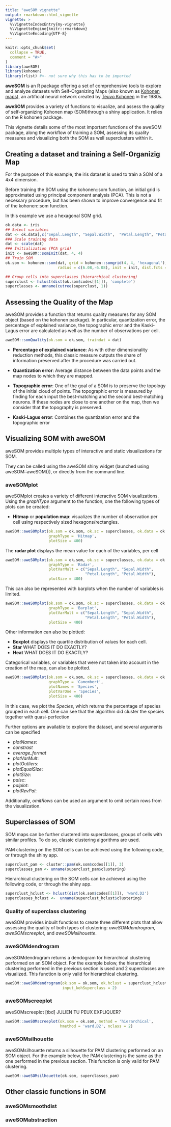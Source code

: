 ```yaml
---
title: "aweSOM vignette"
output: rmarkdown::html_vignette
vignette: >
  %\VignetteIndexEntry{my-vignette}
  %\VignetteEngine{knitr::rmarkdown}
  %\VignetteEncoding{UTF-8}
---
```


```r
knitr::opts_chunk$set(
  collapse = TRUE,
  comment = "#>"
)
library(aweSOM)
library(kohonen)
library(rlist) #<- not sure why this has to be imported
```


__aweSOM__ is an R package offering a set of comprehensive tools to explore and analyze datasets with Self-Organizing Maps (also known as [Kohonen maps](https://en.wikipedia.org/wiki/Self-organizing_map)), an artificial neural network created by [Teuvo Kohonen](https://en.wikipedia.org/wiki/Teuvo_Kohonen) in the 1980s. 

__aweSOM__ provides a variety of functions to visualize, and assess the quality of self-organizing Kohonen map (SOM)through a shiny application. It relies on the R kohonen package. 

This vignette details some of the most important functions of the aweSOM package, along the workflow of training a SOM, assessing its quality measures and visualizing both the SOM as well superclusters within it.


## Creating a dataset and training a Self-Organizig Map
For the purpose of this example, the iris dataset is used to train a SOM of a 4x4 dimension. 

Before training the SOM using the kohonen::som function, an initial grid is approximated using principal component analysis (PCA). This is not a necessary procedure, but has been shown to improve convergence and fit of the kohonen::som function.

In this example we use a hexagonal SOM grid. 


```r
ok.data <- iris
## Select variables
dat <- ok.data[,c("Sepal.Length", "Sepal.Width",  "Petal.Length", "Petal.Width" )]
### Scale training data
dat <- scale(dat)
### Initialization (PCA grid)
init <- aweSOM::somInit(dat, 4, 4)
## Train SOM
ok.som <- kohonen::som(dat, grid = kohonen::somgrid(4, 4, 'hexagonal'), rlen = 100, alpha = c(0.05, 0.01),
                       radius = c(6.08,-6.08), init = init, dist.fcts = 'sumofsquares')
```

```r
## Group cells into superclasses (hierarchical clustering)
superclust <- hclust(dist(ok.som$codes[[1]]), 'complete')
superclasses <- unname(cutree(superclust, 1))
```

## Assessing the Quality of the Map #
aweSOM provides a function that returns quality measures for any SOM object (based on the kohonen package). In particular, quantization error, the percentage of explained variance, the topographic error and the Kaski-Lagus error are calculated as well as the number of observations per cell. 

```r
aweSOM::somQuality(ok.som = ok.som, traindat = dat)
```
* **Percentage of explained variance**: As with other dimensionality reduction methods, this classic measure outputs the share of information preserved after the procedure was carried out. 

* **Quantization error**: Average distance between the data points and the
map nodes to which they are mapped. 

* **Topographic error**: One of the goal of a SOM is to preserve the topology of the initial cloud of points. The topographic error is measured by finding for each input the best-matching and the second best-matching neurons. If these nodes are close to one another on the map, then we consider that the topography is preserved. 

* **Kaski-Lagus error**: Combines the quantization error and the topographic error

## Visualizing SOM with aweSOM

aweSOM provides multiple types of interactive and static visualizations for SOM. 

They can be called using the aweSOM shiny widget (launched using aweSOM::aweSOM()), or directly from the command line.

### aweSOMplot
aweSOMplot creates a variety of different interactive SOM visualizations. 
Using the _graphType_ argument to the function, one the following types of plots can be created:

* **Hitmap** or **population map**: visualizes the number of observation per cell using respectively sized hexagons/rectangles.
```r
aweSOM::aweSOMplot(ok.som = ok.som, ok.sc = superclasses, ok.data = ok.data,
                   graphType = 'Hitmap', 
                   plotSize = 400)
```

The **radar plot** displays the mean value for each of the variables, per cell
```r
aweSOM::aweSOMplot(ok.som = ok.som, ok.sc = superclasses, ok.data = ok.data,
                   graphType = 'Radar',  
                   plotVarMult = c("Sepal.Length", "Sepal.Width",  
                                   "Petal.Length", "Petal.Width"),  
                   plotSize = 400)
```

This can also be represented with barplots when the number of variables is limited. 
```r
aweSOM::aweSOMplot(ok.som = ok.som, ok.sc = superclasses, ok.data = ok.data,
                   graphType = 'Barplot',  
                   plotVarMult = c("Sepal.Length", "Sepal.Width",  
                                   "Petal.Length", "Petal.Width"),  
                   plotSize = 400)
```

Other information can also be plotted:

* **Boxplot** displays the quartile distribution of values for each cell.
* **Star** WHAT DOES IT DO EXACTLY?
* **Heat** WHAT DOES IT DO EXACTLY?

Categorical variables, or variables that were not taken into account in the creation of the map, can also be plotted.  

```r
aweSOM::aweSOMplot(ok.som = ok.som, ok.sc = superclasses, ok.data = ok.data,
                   graphType = 'Camembert', 
                   plotNames = 'Species',
                   plotVarOne = 'Species',
                   plotSize = 400)
```


In this case, we plot the _Species_, which returns the percentage of species grouped in each cell. One can see that the algorithm did cluster the species together with quasi-perfection


Further options are available to explore the dataset, and several arguments can be specified

* _plotNames_: 
* _constrast_ 
* _average_format_
* _plotVarMult_: 
* _plotOutliers_:
* _plotEqualSize_:
* _plotSize_:
* _palsc_:
* _palplot_: 
* _plotRevPal_: 


Additionally, _omitRows_ can be used an argument to omit certain rows from the visualization.  


## Superclasses of SOM
SOM maps can be further clustered into superclasses, groups of cells with similar profiles. To do so, classic clustering algorithms are used.

PAM clustering on the SOM cells can be achieved using the following code, or through the shiny app.
```r
superclust_pam <- cluster::pam(ok.som$codes[[1]], 3)
superclasses_pam <- unname(superclust_pam$clustering)
```

Hierarchical clustering  on the SOM cells can be achieved using the following code, or through the shiny app.
```r
superclust_hclust <- hclust(dist(ok.som$codes[[1]]), 'ward.D2')
superclasses_hclust <-  unname(superclust_hclust$clustering)
```

### Quality of superclass clustering

aweSOM provides inbuilt functions to create three different plots that allow assessing the quality of both types of clustering: _aweSOMdendrogram_, _aweSOMscreeplot_, and _aweSOMsilhouette_.

###  aweSOMdendrogram
aweSOMdendrogram returns a dendogram for hierarchical clustering performed on an SOM object. For the example below, the hierarchical clustering performed in the previous section is used and 2 superclasses are visualized. This function is only valid for hierarchical clustering.
```r
aweSOM::aweSOMdendrogram(ok.som = ok.som, ok.hclust = superclust_hclust, 
                         input_kohSuperclass = 2)
```

### aweSOMscreeplot
aweSOMscreeplot [tbd] JULIEN TU PEUX EXPLIQUER?

```r
aweSOM::aweSOMscreeplot(ok.som = ok.som, method = 'hierarchical', 
                        hmethod = 'ward.D2', nclass = 2)
```

### aweSOMsilhouette
aweSOMsilhouette returns a silhouette for PAM clustering performed on an SOM object. For the example below, the PAM clustering is the same as the one performed in the previous section.  This function is only valid for PAM clustering.


```r
aweSOM::aweSOMsilhouette(ok.som, superclasses_pam)
```



## Other classic functions in SOM

### aweSOMsmoothdist





### aweSOMabstraction